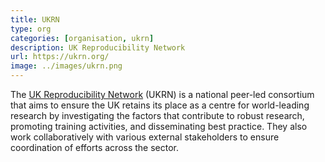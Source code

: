 ```yaml
---
title: UKRN
type: org
categories: [organisation, ukrn]
description: UK Reproducibility Network
url: https://ukrn.org/
image: ../images/ukrn.png
---
```


The [UK Reproducibility Network](https://ukrn.org/) (UKRN) is a national peer-led consortium that aims to ensure the UK retains its place as a centre for world-leading research by investigating the factors that contribute to robust research, promoting training activities, and disseminating best practice. They also work collaboratively with various external stakeholders to ensure coordination of efforts across the sector.